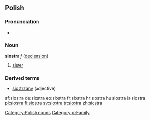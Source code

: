 ==Polish==

===Pronunciation===
* {{audio|siostra.ogg|audio}}

===Noun===
'''siostra''' ''f'' ([[Wiktionary Appendix:Polish hard feminine noun declension|declension]])
# [[sister]]

===Derived terms===
* [[siostrzany]] (adjective)

[[Category:Polish nouns]]
[[Category:pl:Family]]

[[af:siostra]]
[[de:siostra]]
[[eo:siostra]]
[[fr:siostra]]
[[hr:siostra]]
[[hu:siostra]]
[[ja:siostra]]
[[pl:siostra]]
[[fi:siostra]]
[[sv:siostra]]
[[tr:siostra]]
[[zh:siostra]]